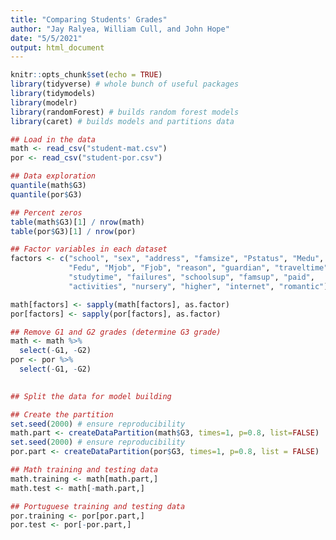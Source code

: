 ```yaml
---
title: "Comparing Students' Grades"
author: "Jay Ralyea, William Cull, and John Hope"
date: "5/5/2021"
output: html_document
---
```


```r
knitr::opts_chunk$set(echo = TRUE)
library(tidyverse) # whole bunch of useful packages
library(tidymodels)
library(modelr)
library(randomForest) # builds random forest models
library(caret) # builds models and partitions data
```



```r
## Load in the data
math <- read_csv("student-mat.csv")
por <- read_csv("student-por.csv")

## Data exploration
quantile(math$G3)
quantile(por$G3)

## Percent zeros
table(math$G3)[1] / nrow(math)
table(por$G3)[1] / nrow(por)

## Factor variables in each dataset
factors <- c("school", "sex", "address", "famsize", "Pstatus", "Medu",
             "Fedu", "Mjob", "Fjob", "reason", "guardian", "traveltime",
             "studytime", "failures", "schoolsup", "famsup", "paid",
             "activities", "nursery", "higher", "internet", "romantic")

math[factors] <- sapply(math[factors], as.factor)
por[factors] <- sapply(por[factors], as.factor)

## Remove G1 and G2 grades (determine G3 grade)
math <- math %>%
  select(-G1, -G2)
por <- por %>%
  select(-G1, -G2)
  
```

```r
## Split the data for model building

## Create the partition
set.seed(2000) # ensure reproducibility
math.part <- createDataPartition(math$G3, times=1, p=0.8, list=FALSE)
set.seed(2000) # ensure reproducibility
por.part <- createDataPartition(por$G3, times=1, p=0.8, list = FALSE)

## Math training and testing data
math.training <- math[math.part,]
math.test <- math[-math.part,]

## Portuguese training and testing data
por.training <- por[por.part,]
por.test <- por[-por.part,]
```



































